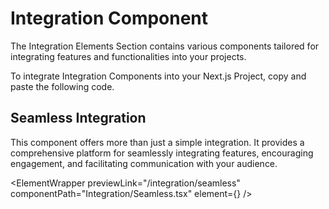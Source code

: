 


# Integration Component

The Integration Elements Section contains various components tailored for integrating features and functionalities into your projects.

To integrate Integration Components into your Next.js Project, copy and paste the following code.

## Seamless Integration

This component offers more than just a simple integration. It provides a comprehensive platform for seamlessly integrating features, encouraging engagement, and facilitating communication with your audience.

<ElementWrapper
  previewLink="/integration/seamless"
  componentPath="Integration/Seamless.tsx"
  element={<Seamless />}
/>
